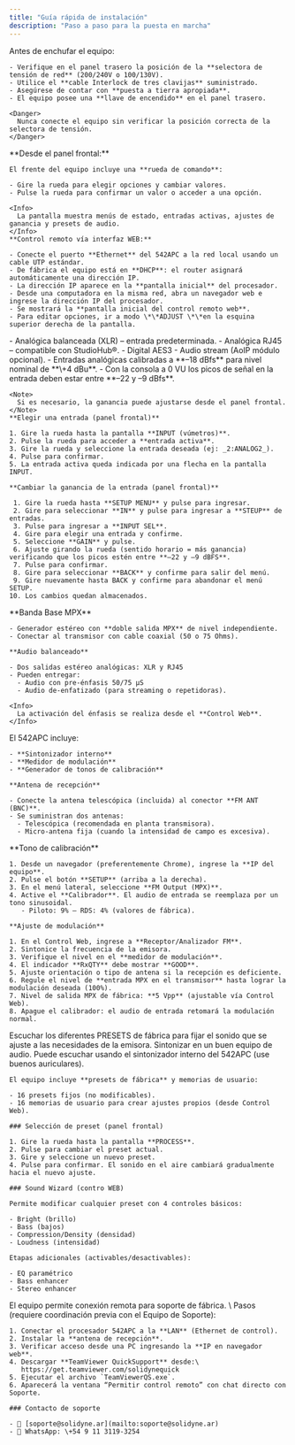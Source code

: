 ```yaml
---
title: "Guía rápida de instalación"
description: "Paso a paso para la puesta en marcha"
---
```


<Steps>
  <Step title="Alimentación y encendido" stepNumber={1} titleSize="h3">
    Antes de enchufar el equipo:

    - Verifique en el panel trasero la posición de la **selectora de tensión de red** (200/240V o 100/130V).
    - Utilice el **cable Interlock de tres clavijas** suministrado.
    - Asegúrese de contar con **puesta a tierra apropiada**.
    - El equipo posee una **llave de encendido** en el panel trasero.

    <Danger>
      Nunca conecte el equipo sin verificar la posición correcta de la selectora de tensión.
    </Danger>
  </Step>
  <Step title="Control del Equipo" stepNumber={2} titleSize="h3">
    **Desde el panel frontal:**

    El frente del equipo incluye una **rueda de comando**:

    - Gire la rueda para elegir opciones y cambiar valores.
    - Pulse la rueda para confirmar un valor o acceder a una opción.

    <Info>
      La pantalla muestra menús de estado, entradas activas, ajustes de ganancia y presets de audio.
    </Info>
    **Control remoto vía interfaz WEB:**

    - Conecte el puerto **Ethernet** del 542APC a la red local usando un cable UTP estándar.
    - De fábrica el equipo está en **DHCP**: el router asignará automáticamente una dirección IP.
    - La dirección IP aparece en la **pantalla inicial** del procesador.
    - Desde una computadora en la misma red, abra un navegador web e ingrese la dirección IP del procesador.
    - Se mostrará la **pantalla inicial del control remoto web**.
    - Para editar opciones, ir a modo \*\*ADJUST \*\*en la esquina superior derecha de la pantalla.
  </Step>
  <Step title="Coenxión de la entradas" stepNumber={3} titleSize="h3">
    - Analógica balanceada (XLR) – entrada predeterminada.
    - Analógica RJ45 – compatible con StudioHub®.
    - Digital AES3
    - Audio stream (AoIP módulo opcional).
  </Step>
  <Step title="Ajuste de la entrada" stepNumber={4} titleSize="h3">
    - Entradas analógicas calibradas a **–18 dBfs** para nivel nominal de **\+4 dBu**.
    - Con la consola a 0 VU los picos de señal en la entrada deben estar entre **–22 y –9 dBfs**.

    <Note>
      Si es necesario, la ganancia puede ajustarse desde el panel frontal.
    </Note>
    **Elegir una entrada (panel frontal)**

    1. Gire la rueda hasta la pantalla **INPUT (vúmetros)**.
    2. Pulse la rueda para acceder a **entrada activa**.
    3. Gire la rueda y seleccione la entrada deseada (ej: _2:ANALOG2_).
    4. Pulse para confirmar.
    5. La entrada activa queda indicada por una flecha en la pantalla INPUT.

    **Cambiar la ganancia de la entrada (panel frontal)**

     1. Gire la rueda hasta **SETUP MENU** y pulse para ingresar.
     2. Gire para seleccionar **IN** y pulse para ingresar a **STEUP** de entradas.
     3. Pulse para ingresar a **INPUT SEL**.
     4. Gire para elegir una entrada y confirme.
     5. Seleccione **GAIN** y pulse.
     6. Ajuste girando la rueda (sentido horario = más ganancia) verificando que los picos estén entre **–22 y –9 dBFS**.
     7. Pulse para confirmar.
     8. Gire para seleccionar **BACK** y confirme para salir del menú.
     9. Gire nuevamente hasta BACK y confirme para abandonar el menú SETUP.
    10. Los cambios quedan almacenados.
  </Step>
  <Step title="Salidas" stepNumber={5} titleSize="h3">
    **Banda Base MPX**

    - Generador estéreo con **doble salida MPX** de nivel independiente.
    - Conectar al transmisor con cable coaxial (50 o 75 Ohms).

    **Audio balanceado**

    - Dos salidas estéreo analógicas: XLR y RJ45
    - Pueden entregar:
      - Audio con pre-énfasis 50/75 μS
      - Audio de-enfatizado (para streaming o repetidoras).

    <Info>
      La activación del énfasis se realiza desde el **Control Web**.
    </Info>
  </Step>
  <Step title="Sintonizador y monitor de transmisión" stepNumber={6} titleSize="h3">
    El 542APC incluye:

    - **Sintonizador interno**
    - **Medidor de modulación**
    - **Generador de tonos de calibración**

    **Antena de recepción**

    - Conecte la antena telescópica (incluida) al conector **FM ANT (BNC)**.
    - Se suministran dos antenas:
      - Telescópica (recomendada en planta transmisora).
      - Micro-antena fija (cuando la intensidad de campo es excesiva).
  </Step>
  <Step title="Nivel de modulación" stepNumber={7} titleSize="h3">
    **Tono de calibración**

    1. Desde un navegador (preferentemente Chrome), ingrese la **IP del equipo**.
    2. Pulse el botón **SETUP** (arriba a la derecha).
    3. En el menú lateral, seleccione **FM Output (MPX)**.
    4. Active el **Calibrador**. El audio de entrada se reemplaza por un tono sinusoidal.
       - Piloto: 9% – RDS: 4% (valores de fábrica).

    **Ajuste de modulación**

    1. En el Control Web, ingrese a **Receptor/Analizador FM**.
    2. Sintonice la frecuencia de la emisora.
    3. Verifique el nivel en el **medidor de modulación**.
    4. El indicador **RxQTY** debe mostrar **GOOD**.
    5. Ajuste orientación o tipo de antena si la recepción es deficiente.
    6. Regule el nivel de **entrada MPX en el transmisor** hasta lograr la modulación deseada (100%).
    7. Nivel de salida MPX de fábrica: **5 Vpp** (ajustable vía Control Web).
    8. Apague el calibrador: el audio de entrada retomará la modulación normal.
  </Step>
  <Step title="Ajustes del sonido" stepNumber={8} titleSize="h3">
    Escuchar los diferentes PRESETS de fábrica para fijar el sonido que se ajuste a las necesidades de la emisora. Sintonizar en un buen equipo de audio. Puede escuchar usando el sintonizador interno del 542APC (use buenos auriculares).

    El equipo incluye **presets de fábrica** y memorias de usuario:

    - 16 presets fijos (no modificables).
    - 16 memorias de usuario para crear ajustes propios (desde Control Web).

    ### Selección de preset (panel frontal)

    1. Gire la rueda hasta la pantalla **PROCESS**.
    2. Pulse para cambiar el preset actual.
    3. Gire y seleccione un nuevo preset.
    4. Pulse para confirmar. El sonido en el aire cambiará gradualmente hacia el nuevo ajuste.

    ### Sound Wizard (contro WEB)

    Permite modificar cualquier preset con 4 controles básicos:

    - Bright (brillo)
    - Bass (bajos)
    - Compression/Density (densidad)
    - Loudness (intensidad)

    Etapas adicionales (activables/desactivables):

    - EQ paramétrico
    - Bass enhancer
    - Stereo enhancer
  </Step>
  <Step title="Asistencia Técnica Remota (ATR)" stepNumber={9} titleSize="h3">
    El equipo permite conexión remota para soporte de fábrica. \
    Pasos (requiere coordinación previa con el Equipo de Soporte):

    1. Conectar el procesador 542APC a la **LAN** (Ethernet de control).
    2. Instalar la **antena de recepción**.
    3. Verificar acceso desde una PC ingresando la **IP en navegador web**.
    4. Descargar **TeamViewer QuickSupport** desde:\
       https://get.teamviewer.com/solidynequick
    5. Ejecutar el archivo `TeamViewerQS.exe`.
    6. Aparecerá la ventana “Permitir control remoto” con chat directo con Soporte.

    ### Contacto de soporte

    - 📧 [soporte@solidyne.ar](mailto:soporte@solidyne.ar)
    - 📱 WhatsApp: \+54 9 11 3119-3254
  </Step>
</Steps>